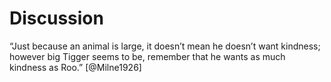 # Discussion

"Just because an animal is large, it doesn't mean he doesn't want kindness; however big Tigger seems to be, remember that he wants as much kindness as Roo." [@Milne1926]

\lipsum[61-80]
